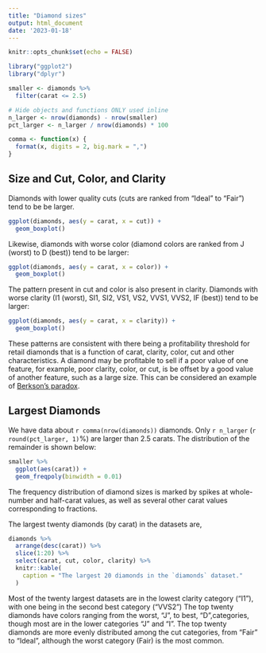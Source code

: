 ```yaml
---
title: "Diamond sizes"
output: html_document
date: '2023-01-18'
---
```


```r
knitr::opts_chunk$set(echo = FALSE)
```

```r
library("ggplot2")
library("dplyr")
```

```r
smaller <- diamonds %>% 
  filter(carat <= 2.5)
```

```r
# Hide objects and functions ONLY used inline
n_larger <- nrow(diamonds) - nrow(smaller)
pct_larger <- n_larger / nrow(diamonds) * 100

comma <- function(x) {
  format(x, digits = 2, big.mark = ",")
}
```

## Size and Cut, Color, and Clarity

Diamonds with lower quality cuts (cuts are ranked from "Ideal" to "Fair") tend to be be larger.
```r
ggplot(diamonds, aes(y = carat, x = cut)) +
  geom_boxplot()
```

Likewise, diamonds with worse color (diamond colors are ranked from J (worst) to D (best)) tend to be larger:
```r
ggplot(diamonds, aes(y = carat, x = color)) +
  geom_boxplot()
```

The pattern present in cut and color is also present in clarity. Diamonds with worse clarity  (I1 (worst), SI1, SI2, VS1, VS2, VVS1, VVS2, IF (best)) tend to be larger:

```r
ggplot(diamonds, aes(y = carat, x = clarity)) +
  geom_boxplot()
```

These patterns are consistent with there being a profitability threshold for retail diamonds that is a function of carat, clarity, color, cut and other characteristics. A diamond may be profitable to sell if a poor value of one feature, for example, poor clarity, color, or cut, is be offset by a good value of another feature, such as a large size. This can be considered an example of [Berkson's paradox](https://en.wikipedia.org/wiki/Berkson%27s_paradox).

## Largest Diamonds

We have data about `r comma(nrow(diamonds))` diamonds. Only
`r n_larger` (`r round(pct_larger, 1)`%) are larger
than 2.5 carats. The distribution of the remainder is shown below:

```r
smaller %>%
  ggplot(aes(carat)) +
  geom_freqpoly(binwidth = 0.01)
```

The frequency distribution of diamond sizes is marked by spikes at whole-number and half-carat values, as well as several other carat values corresponding to fractions.

The largest twenty diamonds (by carat) in the datasets are,

```r
diamonds %>%
  arrange(desc(carat)) %>%
  slice(1:20) %>%
  select(carat, cut, color, clarity) %>%
  knitr::kable(
    caption = "The largest 20 diamonds in the `diamonds` dataset."
  )
```

Most of the twenty largest datasets are in the lowest clarity category ("I1"), with one being in the second best category ("VVS2") The top twenty diamonds have colors ranging from the worst, "J", to best, "D",categories, though most are in the lower categories "J" and "I". The top twenty diamonds are more evenly distributed among the cut categories, from "Fair" to "Ideal", although the worst category (Fair) is the most common.
